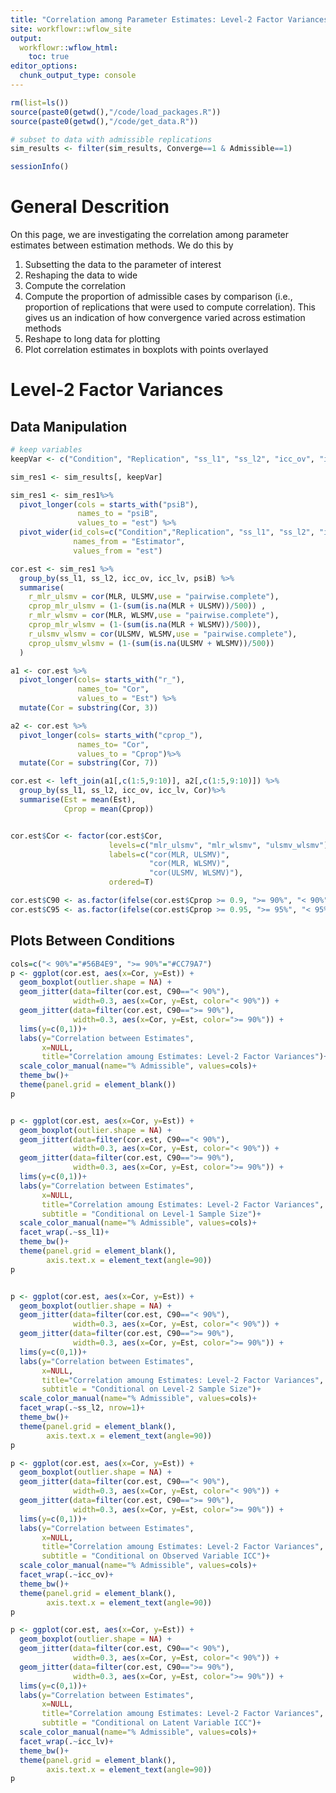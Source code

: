 ```yaml
---
title: "Correlation among Parameter Estimates: Level-2 Factor Variances"
site: workflowr::wflow_site
output:
  workflowr::wflow_html:
    toc: true
editor_options:
  chunk_output_type: console
---
```


```r
rm(list=ls())
source(paste0(getwd(),"/code/load_packages.R"))
source(paste0(getwd(),"/code/get_data.R"))

# subset to data with admissible replications
sim_results <- filter(sim_results, Converge==1 & Admissible==1)

```

```r
sessionInfo()
```

# General Descrition

On this page, we are investigating the correlation among parameter estimates between estimation methods.
We do this by

1. Subsetting the data to the parameter of interest
2. Reshaping the data to wide
3. Compute the correlation
4. Compute the proportion of admissible cases by comparison (i.e., proportion of replications that were used to compute correlation). This gives us an indication of how convergence varied across estimation methods
5. Reshape to long data for plotting
6. Plot correlation estimates in boxplots with points overlayed

# Level-2 Factor Variances

## Data Manipulation

```r

# keep variables
keepVar <- c("Condition", "Replication", "ss_l1", "ss_l2", "icc_ov", "icc_lv", "Estimator", "psiB1", "psiB2")

sim_res1 <- sim_results[, keepVar]

sim_res1 <- sim_res1%>%
  pivot_longer(cols = starts_with("psiB"),
               names_to = "psiB",
               values_to = "est") %>%
  pivot_wider(id_cols=c("Condition","Replication", "ss_l1", "ss_l2", "icc_ov", "icc_lv", "psiB"),
              names_from = "Estimator",
              values_from = "est")

cor.est <- sim_res1 %>%
  group_by(ss_l1, ss_l2, icc_ov, icc_lv, psiB) %>%
  summarise(
    r_mlr_ulsmv = cor(MLR, ULSMV,use = "pairwise.complete"),
    cprop_mlr_ulsmv = (1-(sum(is.na(MLR + ULSMV))/500)) ,
    r_mlr_wlsmv = cor(MLR, WLSMV,use = "pairwise.complete"),
    cprop_mlr_wlsmv = (1-(sum(is.na(MLR + WLSMV))/500)),
    r_ulsmv_wlsmv = cor(ULSMV, WLSMV,use = "pairwise.complete"),
    cprop_ulsmv_wlsmv = (1-(sum(is.na(ULSMV + WLSMV))/500))
  )

a1 <- cor.est %>%
  pivot_longer(cols= starts_with("r_"),
               names_to= "Cor",
               values_to = "Est") %>%
  mutate(Cor = substring(Cor, 3))

a2 <- cor.est %>%
  pivot_longer(cols= starts_with("cprop_"),
               names_to= "Cor",
               values_to = "Cprop")%>%
  mutate(Cor = substring(Cor, 7))

cor.est <- left_join(a1[,c(1:5,9:10)], a2[,c(1:5,9:10)]) %>%
  group_by(ss_l1, ss_l2, icc_ov, icc_lv, Cor)%>%
  summarise(Est = mean(Est),
            Cprop = mean(Cprop))


cor.est$Cor <- factor(cor.est$Cor,
                      levels=c("mlr_ulsmv", "mlr_wlsmv", "ulsmv_wlsmv"),
                      labels=c("cor(MLR, ULSMV)",
                               "cor(MLR, WLSMV)",
                               "cor(ULSMV, WLSMV)"),
                      ordered=T)

cor.est$C90 <- as.factor(ifelse(cor.est$Cprop >= 0.9, ">= 90%", "< 90%"))
cor.est$C95 <- as.factor(ifelse(cor.est$Cprop >= 0.95, ">= 95%", "< 95%"))

```

## Plots Between Conditions

```r

cols=c("< 90%"="#56B4E9", ">= 90%"="#CC79A7")
p <- ggplot(cor.est, aes(x=Cor, y=Est)) +
  geom_boxplot(outlier.shape = NA) +
  geom_jitter(data=filter(cor.est, C90=="< 90%"),
              width=0.3, aes(x=Cor, y=Est, color="< 90%")) +
  geom_jitter(data=filter(cor.est, C90==">= 90%"),
              width=0.3, aes(x=Cor, y=Est, color=">= 90%")) +
  lims(y=c(0,1))+
  labs(y="Correlation between Estimates",
       x=NULL,
       title="Correlation amoung Estimates: Level-2 Factor Variances")+
  scale_color_manual(name="% Admissible", values=cols)+
  theme_bw()+
  theme(panel.grid = element_blank())
p


p <- ggplot(cor.est, aes(x=Cor, y=Est)) +
  geom_boxplot(outlier.shape = NA) +
  geom_jitter(data=filter(cor.est, C90=="< 90%"),
              width=0.3, aes(x=Cor, y=Est, color="< 90%")) +
  geom_jitter(data=filter(cor.est, C90==">= 90%"),
              width=0.3, aes(x=Cor, y=Est, color=">= 90%")) +
  lims(y=c(0,1))+
  labs(y="Correlation between Estimates",
       x=NULL,
       title="Correlation amoung Estimates: Level-2 Factor Variances",
       subtitle = "Conditional on Level-1 Sample Size")+
  scale_color_manual(name="% Admissible", values=cols)+
  facet_wrap(.~ss_l1)+
  theme_bw()+
  theme(panel.grid = element_blank(),
        axis.text.x = element_text(angle=90))
p


p <- ggplot(cor.est, aes(x=Cor, y=Est)) +
  geom_boxplot(outlier.shape = NA) +
  geom_jitter(data=filter(cor.est, C90=="< 90%"),
              width=0.3, aes(x=Cor, y=Est, color="< 90%")) +
  geom_jitter(data=filter(cor.est, C90==">= 90%"),
              width=0.3, aes(x=Cor, y=Est, color=">= 90%")) +
  lims(y=c(0,1))+
  labs(y="Correlation between Estimates",
       x=NULL,
       title="Correlation amoung Estimates: Level-2 Factor Variances",
       subtitle = "Conditional on Level-2 Sample Size")+
  scale_color_manual(name="% Admissible", values=cols)+
  facet_wrap(.~ss_l2, nrow=1)+
  theme_bw()+
  theme(panel.grid = element_blank(),
        axis.text.x = element_text(angle=90))
p

p <- ggplot(cor.est, aes(x=Cor, y=Est)) +
  geom_boxplot(outlier.shape = NA) +
  geom_jitter(data=filter(cor.est, C90=="< 90%"),
              width=0.3, aes(x=Cor, y=Est, color="< 90%")) +
  geom_jitter(data=filter(cor.est, C90==">= 90%"),
              width=0.3, aes(x=Cor, y=Est, color=">= 90%")) +
  lims(y=c(0,1))+
  labs(y="Correlation between Estimates",
       x=NULL,
       title="Correlation amoung Estimates: Level-2 Factor Variances",
       subtitle = "Conditional on Observed Variable ICC")+
  scale_color_manual(name="% Admissible", values=cols)+
  facet_wrap(.~icc_ov)+
  theme_bw()+
  theme(panel.grid = element_blank(),
        axis.text.x = element_text(angle=90))
p

p <- ggplot(cor.est, aes(x=Cor, y=Est)) +
  geom_boxplot(outlier.shape = NA) +
  geom_jitter(data=filter(cor.est, C90=="< 90%"),
              width=0.3, aes(x=Cor, y=Est, color="< 90%")) +
  geom_jitter(data=filter(cor.est, C90==">= 90%"),
              width=0.3, aes(x=Cor, y=Est, color=">= 90%")) +
  lims(y=c(0,1))+
  labs(y="Correlation between Estimates",
       x=NULL,
       title="Correlation amoung Estimates: Level-2 Factor Variances",
       subtitle = "Conditional on Latent Variable ICC")+
  scale_color_manual(name="% Admissible", values=cols)+
  facet_wrap(.~icc_lv)+
  theme_bw()+
  theme(panel.grid = element_blank(),
        axis.text.x = element_text(angle=90))
p

```
